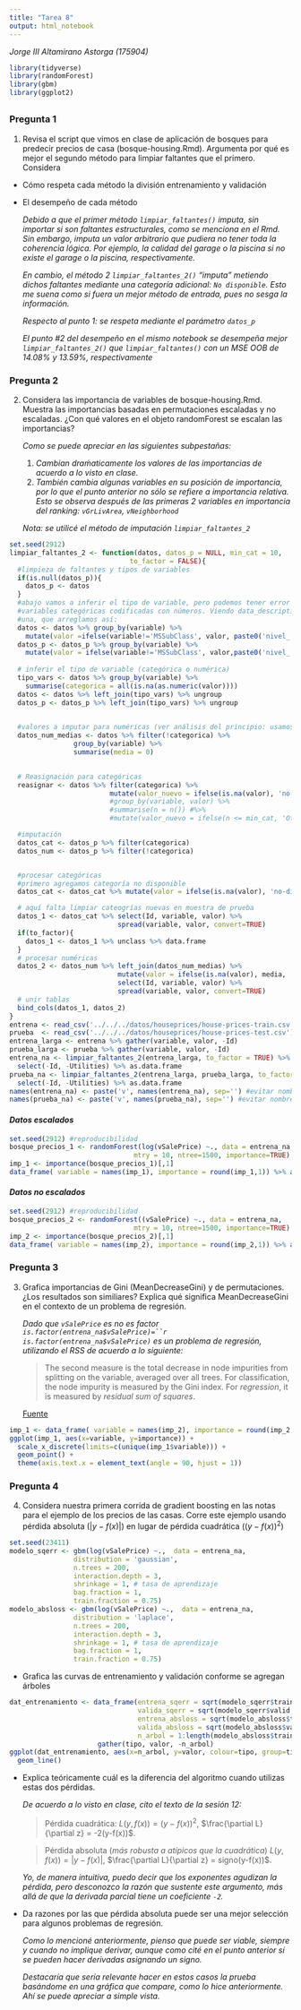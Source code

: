 ```yaml
---
title: "Tarea 8"
output: html_notebook
---
```


_Jorge III Altamirano Astorga (175904)_

```r
library(tidyverse)
library(randomForest)
library(gbm)
library(ggplot2)
```


## {.tabset}

### Pregunta 1
1. Revisa el script que vimos en clase de aplicación de bosques para
predecir precios de casa (bosque-housing.Rmd). Argumenta por qué es mejor
el segundo método para limpiar faltantes que el primero. Considera
 - Cómo respeta cada método la división entrenamiento y validación
 - El desempeño de cada método
 
     _Debido a que el primer método `limpiar_faltantes()` imputa, sin importar si son faltantes estructurales, como se menciona en el Rmd. Sin embargo, imputa un valor arbitrario que pudiera no tener toda la coherencia lógica. Por ejemplo, la calidad del garage o la piscina si no existe el garage o la piscina, respectivamente._
     
     _En cambio, el método 2 `limpiar_faltantes_2()` "imputa" metiendo dichos faltantes mediante una categoría adicional: `No disponible`. Esto me suena como si fuera un mejor método de entrada, pues no sesga la información._
     
     _Respecto al punto 1: se respeta mediante el parámetro `datos_p`_
     
     _El punto #2 del desempeño en el mismo notebook se desempeña mejor `limpiar_faltantes_2()` que `limpiar_faltantes()` con un MSE OOB de 14.08% y 13.59%, respectivamente_
 
### Pregunta 2 {.tabset}
 
2. Considera las importancia de variables de bosque-housing.Rmd. Muestra
las importancias basadas en permutaciones escaladas y no escaladas. ¿Con
qué valores en el objeto randomForest se escalan las importancias?

    _Como se puede apreciar en las siguientes subpestañas:_

    1. _Cambian draḿaticamente los valores de las importancias de acuerdo a lo visto en clase._
    2. _También cambia algunas variables en su posición de importancia, por lo que el punto anterior no sólo se refiere a importancia relativa. Esto se observa después de las primeras 2 variables en importancia del ranking: `vGrLivArea`, `vNeighborhood`_
  
    *Nota:* _se utilicé el método de imputación `limpiar_faltantes_2`_

```r
set.seed(2912)
limpiar_faltantes_2 <- function(datos, datos_p = NULL, min_cat = 10,
                              to_factor = FALSE){
  #limpieza de faltantes y tipos de variables
  if(is.null(datos_p)){
    datos_p <- datos
  }
  #abajo vamos a inferir el tipo de variable, pero podemos tener error si hay
  #variables categóricas codificadas con números. Viendo data_description.txt, solo hay
  #una, que arreglamos así:
  datos <- datos %>% group_by(variable) %>% 
    mutate(valor =ifelse(variable!='MSSubClass', valor, paste0('nivel_',valor)))
  datos_p <- datos_p %>% group_by(variable) %>% 
    mutate(valor = ifelse(variable!='MSSubClass', valor,paste0('nivel_',valor)))    
  
  # inferir el tipo de variable (categórica o numérica)
  tipo_vars <- datos %>% group_by(variable) %>% 
    summarise(categorica = all(is.na(as.numeric(valor))))
  datos <- datos %>% left_join(tipo_vars) %>% ungroup
  datos_p <- datos_p %>% left_join(tipo_vars) %>% ungroup
  

  #valores a imputar para numéricas (ver análisis del principio: usamos 0)
  datos_num_medias <- datos %>% filter(!categorica) %>%
                group_by(variable) %>% 
                summarise(media = 0)
                            

  # Reasignación para categóricas
  reasignar <- datos %>% filter(categorica) %>%
                         mutate(valor_nuevo = ifelse(is.na(valor), 'no-disponible', valor)) #%>%
                         #group_by(variable, valor) %>%
                         #summarise(n = n()) #%>%
                         #mutate(valor_nuevo = ifelse(n <= min_cat, 'Otros' , valor))

  #imputación
  datos_cat <- datos_p %>% filter(categorica)
  datos_num <- datos_p %>% filter(!categorica)


  #procesar categóricas
  #primero agregamos categoría no disponible
  datos_cat <- datos_cat %>% mutate(valor = ifelse(is.na(valor), 'no-disponible' ,valor))

  # aquí falta limpiar cateogrías nuevas en muestra de prueba
  datos_1 <- datos_cat %>% select(Id, variable, valor) %>% 
                           spread(variable, valor, convert=TRUE)
  if(to_factor){
    datos_1 <- datos_1 %>% unclass %>% data.frame
  }
  # procesar numéricas
  datos_2 <- datos_num %>% left_join(datos_num_medias) %>%
                           mutate(valor = ifelse(is.na(valor), media,  valor)) %>%
                           select(Id, variable, valor) %>% 
                           spread(variable, valor, convert=TRUE)
  # unir tablas
  bind_cols(datos_1, datos_2)
}
entrena <- read_csv('../../../datos/houseprices/house-prices-train.csv')
prueba  <- read_csv('../../../datos/houseprices/house-prices-test.csv')
entrena_larga <- entrena %>% gather(variable, valor, -Id)
prueba_larga <- prueba %>% gather(variable, valor, -Id)
entrena_na <- limpiar_faltantes_2(entrena_larga, to_factor = TRUE) %>% 
  select(-Id, -Utilities) %>% as.data.frame
prueba_na <- limpiar_faltantes_2(entrena_larga, prueba_larga, to_factor = TRUE) %>% 
  select(-Id, -Utilities) %>% as.data.frame
names(entrena_na) <- paste('v', names(entrena_na), sep='') #evitar nombres no válidos de variables
names(prueba_na) <- paste('v', names(prueba_na), sep='') #evitar nombres no válidos de variables
```

#### _Datos escalados_

```r
set.seed(2912) #reproducibilidad
bosque_precios_1 <- randomForest(log(vSalePrice) ~., data = entrena_na, 
                               mtry = 10, ntree=1500, importance=TRUE)
imp_1 <- importance(bosque_precios_1)[,1] 
data_frame( variable = names(imp_1), importance = round(imp_1,1)) %>% arrange(desc(imp_1))
```

#### _Datos no escalados_


```r
set.seed(2912) #reproducibilidad
bosque_precios_2 <- randomForest((vSalePrice) ~., data = entrena_na, 
                               mtry = 10, ntree=1500, importance=TRUE)
imp_2 <- importance(bosque_precios_2)[,1] 
data_frame( variable = names(imp_2), importance = round(imp_2,1)) %>% arrange(desc(imp_2))
```


### Pregunta 3

3. Grafica importancias de Gini (MeanDecreaseGini) y de permutaciones. 
¿Los resultados son similiares? Explica qué significa MeanDecreaseGini en el
contexto de un problema de regresión.

    _Dado que `vSalePrice` es no es factor `is.factor(entrena_na$vSalePrice)=``r is.factor(entrena_na$vSalePrice)` es un problema de regresión, utilizando el RSS de acuerdo a lo siguiente:_

    > The second measure is the total decrease in node impurities from splitting on the variable, averaged over all trees. For classification, the node impurity is measured by the Gini index. For *regression*, it is measured by *residual sum of squares*.
    
    [Fuente](https://www.rdocumentation.org/packages/randomForest/versions/4.6-12/topics/importance)

```r
imp_1 <- data_frame( variable = names(imp_2), importance = round(imp_2,1)) %>% arrange(desc(imp_2))
ggplot(imp_1, aes(x=variable, y=importance)) + 
  scale_x_discrete(limits=c(unique(imp_1$variable))) +
  geom_point() +
  theme(axis.text.x = element_text(angle = 90, hjust = 1)) 
```


### Pregunta 4

4. Considera nuestra primera corrida de gradient boosting
en las notas para el ejemplo de los precios de las casas. Corre este ejemplo
usando pérdida absoluta ($|y-f(x)|$)  en lugar de pérdida cuadrática
($(y-f(x))^2$)

```r
set.seed(23411)
modelo_sqerr <- gbm(log(vSalePrice) ~.,  data = entrena_na,
                distribution = 'gaussian',
                n.trees = 200, 
                interaction.depth = 3,
                shrinkage = 1, # tasa de aprendizaje
                bag.fraction = 1,
                train.fraction = 0.75)
modelo_absloss <- gbm(log(vSalePrice) ~.,  data = entrena_na,
                distribution = 'laplace',
                n.trees = 200, 
                interaction.depth = 3,
                shrinkage = 1, # tasa de aprendizaje
                bag.fraction = 1,
                train.fraction = 0.75)
```

- Grafica las curvas de entrenamiento y validación conforme se agregan árboles

```r
dat_entrenamiento <- data_frame(entrena_sqerr = sqrt(modelo_sqerr$train.error),
                                valida_sqerr = sqrt(modelo_sqerr$valid.error),
                                entrena_absloss = sqrt(modelo_absloss$train.error),
                                valida_absloss = sqrt(modelo_absloss$valid.error),
                                n_arbol = 1:length(modelo_absloss$train.error)) %>%
                      gather(tipo, valor, -n_arbol)
ggplot(dat_entrenamiento, aes(x=n_arbol, y=valor, colour=tipo, group=tipo)) +
  geom_line()
```

- Explica teóricamente cuál es la diferencia del algoritmo cuando utilizas estas
dos pérdidas.

    _De acuerdo a lo visto en clase, cito el texto de la sesión 12:_
    
    > Pérdida cuadrática: $L(y,f(x))=(y-f(x))^2$, $\frac{\partial L}{\partial z} = -2(y-f(x))$.
    
    > Pérdida absoluta (*más robusta a atípicos que la cuadrática*) $L(y,f(x))=|y-f(x)|$, $\frac{\partial L}{\partial z} = signo(y-f(x))$.
    
    _Yo, de manera intuitiva, puedo decir que los exponentes agudizan la pérdida, pero desconozco la razón que sustente este argumento, más allá de que la derivada parcial tiene un coeficiente `-2`._

- Da razones por las que pérdida absoluta puede ser una mejor selección para
algunos problemas de regresión.

    _Como lo mencioné anteriormente, pienso que puede ser viable, siempre y cuando no implique derivar, aunque como cité en el punto anterior sí se pueden hacer derivadas asignando un signo._
    
    _Destacaría que sería relevante hacer en estos casos la prueba basándome en una gráfica que compare, como lo hice anteriormente. Ahí se puede apreciar a simple vista._
    
